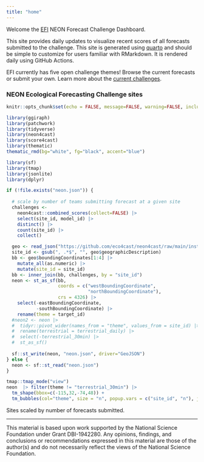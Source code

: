 ```yaml
---
title: "home"
---
```


Welcome the [EFI](https://ecoforecast.org) NEON Forecast Challenge Dashboard.

This site provides daily updates to visualize recent scores of all forecasts submitted to the challenge. This site is generated using [quarto](https://quarto.org) and should be simple to customize for users familiar with RMarkdown. It is rendered daily using GitHub Actions.

EFI currently has five open challenge themes! Browse the current forecasts or submit your own. Learn more about the [current challenges](https://projects.ecoforecast.org/neon4cast-docs).

### NEON Ecological Forecasting Challenge sites

```r
knitr::opts_chunk$set(echo = FALSE, message=FALSE, warning=FALSE, include=FALSE)
```

```r
library(ggiraph)
library(patchwork)
library(tidyverse)
library(neon4cast)
library(score4cast)
library(thematic)
thematic_rmd(bg="white", fg="black", accent="blue")
```

```r
library(sf)
library(tmap)
library(jsonlite)
library(dplyr)

if (!file.exists("neon.json")) {
  
  # scale by number of teams submitting forecast at a given site
  challenges <- 
    neon4cast::combined_scores(collect=FALSE) |>
    select(site_id, model_id) |>
    distinct() |>
    count(site_id) |> 
    collect()

  geo <- read_json("https://github.com/eco4cast/neon4cast/raw/main/inst/extdata/neon_geo.json", TRUE)
  site_id <- gsub(", .*$", "", geo$geographicDescription)
  bb <- geo$boundingCoordinates[1:4] |>
    mutate_all(as.numeric) |> 
    mutate(site_id = site_id)
  bb <- inner_join(bb, challenges, by = "site_id")
  neon <- st_as_sf(bb, 
                   coords = c("westBoundingCoordinate",
                              "northBoundingCoordinate"),
                   crs = 4326) |> 
    select(-eastBoundingCoordinate,
           -southBoundingCoordinate) |>
    rename(theme = target_id)
  #neon2 <- neon |>
  #  tidyr::pivot_wider(names_from = "theme", values_from = site_id) |> 
  #  rename(terrestrial = terrestrial_daily) |> 
  #  select(-terrestrial_30min) |> 
  #  st_as_sf()
  
  sf::st_write(neon, "neon.json", driver="GeoJSON")
} else {
  neon <- sf::st_read("neon.json")
}
```

```r
tmap::tmap_mode("view")
neon  |> filter(theme != "terrestrial_30min") |>
  tm_shape(bbox=c(-115,32,-74,48)) + 
  tm_bubbles(col="theme", size = "n", popup.vars = c("site_id", "n"), jitter =TRUE) 
```

Sites scaled by number of forecasts submitted.

------------------------------------------------------------------------

This material is based upon work supported by the National Science Foundation under Grant DBI-1942280. Any opinions, findings, and conclusions or recommendations expressed in this material are those of the author(s) and do not necessarily reflect the views of the National Science Foundation.

